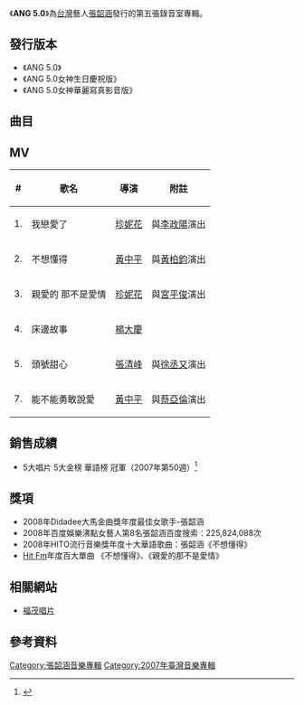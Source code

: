 {{Infobox album
| name       = ANG 5.0
| type       = 專輯
| artist     = [[張韶涵|張韶涵]]
| cover      = ANG5.0張韶涵音樂專輯封面.jpeg
<!-- 未知參數 | background = orange -->
| released   = 2007年12月14日 <small>([[中華民國|臺灣]])</small>
| genre      = [[流行音樂|流行音樂]]
| label      = [[福茂唱片|福茂唱片]]
| producer   = 陳俊廷<br>[[陳偉_(音樂人)|陳偉]]<br>[[阿弟仔|阿弟仔]]
| prev_title = [[夢裡花|夢裡花]]
| prev_year  = 2007
| next_title = [[第5季|第5季]]
| next_year  = 2009
}}
《'''ANG 5.0'''》為[[台灣|台灣]]藝人[[張韶涵|張韶涵]]發行的第五張錄音室專輯。

==發行版本== 
*《ANG 5.0》
*《ANG 5.0女神生日慶祝版》
*《ANG 5.0女神華麗寫真影音版》

==曲目==
{{Tracklist
| total_length     = 48:03

| title1           = 我戀愛了
| note1            = 
| longnote1        = '''第一波主打'''<BR>[[公主小妹_(電視劇)|公主小妹]] 插曲
| music1           = [[黃淑惠|黃淑惠]]
| lyrics1          = [[王雅君|王雅君]]
| arranger1        = 吕绍淳
| producer1        = 陳俊廷
| length1          = 3:24

| title2           = 不想懂得
| note2            = 
| longnote2        = '''第二波主打'''<BR>[[公主小妹_(電視劇)|公主小妹]] 片尾曲
| music2           = 動靜音樂
| lyrics2          = [[姚若龍|姚若龍]]
| arranger2        = 動靜音樂
| producer2        = 陳俊廷
| length2          = 4:36

| title3           = 親愛的那不是愛情
| note3            = 
| longnote3        = '''第三波主打'''<BR>韓劇《宮》片尾曲
| music3           = [[周杰倫|周杰倫]]
| lyrics3          = [[方文山|方文山]]
| arranger3        = 動靜音樂
| producer3        = 陳俊廷
| length3          = 4:16

| title4           = 床邊故事
| note4            = 
| longnote4        = '''第四波主打'''
| music4           = 戴蕙心
| lyrics4          = 戴蕙心
| arranger4        = [[洪敬堯|洪敬堯]]、謝銘祥
| producer4        = 陳俊廷
| length4          = 4:41

| title5           = 頭號甜心
| note5            = 
| longnote5        = '''第五波主打'''<BR>咖啡王子一號店（韓劇）片頭曲<BR>大陸伊利巧樂茲雪糕廣告歌
| music5           = [[范瑋琪|范瑋琪]]
| lyrics5          = 王雅君
| arranger5        = 呂紹淳
| producer5        = 陳俊廷
| length5          = 3:39

| title6           = 重來
| note6            = 
| longnote6        = 
| music6           = 韋禮安
| lyrics6          = [[韋禮安|韋禮安]]
| arranger6        = [[陳偉_(音樂人)|陳偉]]、[[何官錠|何官錠]]
| producer6        = 陳偉
| length6          = 3:49

| title7           = 能不能勇敢說愛
| note7            = 
| longnote7        = '''第六波主打'''<BR>[[公主小妹_(電視劇)|公主小妹]] 插曲
| music7           = 陳偉
| lyrics7          = 王雅君、黃文萱
| arranger7        = 陳偉
| producer7        = 陳偉
| length7          = 4:00

| title8           = 失憶
| note8            = 
| longnote8        = 
| music8           = 林隆璇
| lyrics8          = [[林隆璇|林隆璇]]
| arranger8        = [[呂聖斐|呂聖斐]]
| producer8        = 陳俊廷
| length8          = 5:10

| title9           = 樂園
| note9            = 
| longnote9        = [[公主小妹_(電視劇)|公主小妹]] 插曲
| music9           = DJ Eric
| lyrics9          = 王雅君
| arranger9        = 洪敬堯
| producer9        = 陳俊廷
| length9          = 4:21

| title10          = 誰愛誰
| note10           = 
| longnote10       = 
| music10          = 蔡健雅
| lyrics10         = [[蔡健雅|蔡健雅]]
| arranger10       = 毛琮文、廖偉傑
| producer10       = [[阿弟仔|阿弟仔]]
| length10         = 3:07

| title11          = 不想懂得 (鋼琴弦樂演奏版)
| note11           = 
| longnote11       = 只收錄於預購版中
| music11          = 
| lyrics11         = 
| arranger11       = 
| producer11       = 
| length11         = 2:39

| title12          = 樂園 (華爾滋弦樂演奏版)
| note12           = 
| longnote12       = 只收錄於預購版中
| music12          = 
| lyrics12         = 
| arranger12       = 
| producer12       = 
| length12         = 4:21
}}

==MV==
{| class="wikitable"
!#
!歌名
!導演
!附註
|-
| 1.||我戀愛了||[[珍妮花|珍妮花]]||與[[李政陽|李政陽]]演出
|-
| 2.||不想懂得||[[黃中平|黃中平]]||與[[黃柏鈞|黃柏鈞]]演出
|-
| 3.||親愛的 那不是愛情||[[珍妮花|珍妮花]]||與[[宮平俊|宮平俊]]演出
|-
| 4.||床邊故事||[[楊大慶|楊大慶]]||
|-
| 5.||頭號甜心||[[張清峰|張清峰]]||與[[徐丞又|徐丞又]]演出
|-
| 7.|| 能不能勇敢說愛||[[黃中平|黃中平]]||與[[蔡亞倫|蔡亞倫]]演出
|}

==銷售成績==
* 5大唱片 5大金榜 華語榜 冠軍（2007年第50週）<ref>{{Cite web |url=https://www.5music.com.tw/CDTop.asp |title=存档副本 |accessdate=2016-11-16 |archive-date=2020-02-08 |archive-url=https://web.archive.org/web/20200208093848/https://www.5music.com.tw/CDTop.asp |dead-url=no }}</ref>

==獎項==
*2008年Didadee大馬金曲獎年度最佳女歌手-張韶涵
*2008年百度娛樂沸點女藝人第8名張韶涵百度搜索：225,824,088次 
*2008年HITO流行音樂獎年度十大華語歌曲：張韶涵《不想懂得》
*[[Hit_Fm|Hit Fm]]年度百大單曲 《不想懂得》、《親愛的那不是愛情》

== 相關網站 ==
*[https://web.archive.org/web/20071224063227/http://www.linfairrecords.com/music/album.php?id=3126 福茂唱片]

== 參考資料 ==
{{reflist}}

[[Category:張韶涵音樂專輯|Category:張韶涵音樂專輯]]
[[Category:2007年臺灣音樂專輯|Category:2007年臺灣音樂專輯]]

{{張韶涵}}